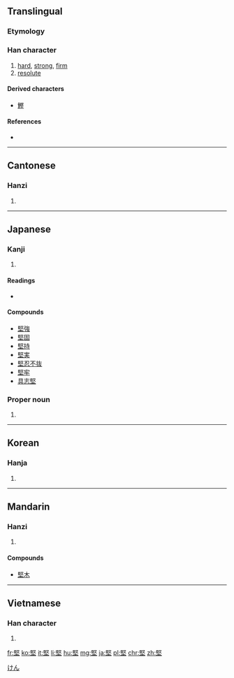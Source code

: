 {{also|坚}}
==Translingual==
{{zh-hanzi-box|[[坚]]|堅}}

===Etymology===
{{Han compound|臤|土|ls=psc|c1=p|c2=s}}

===Han character===
{{Han char|rn=32|rad=土|as=09|sn=12|four=7710<sub>4</sub>|canj=尸水土 (SEG)|ids=⿱[[臤]][[土]]}}

# [[hard]], [[strong]], [[firm]]
# [[resolute]]

====Derived characters====
* [[鰹]]

====References====
* {{Han ref|kx=0232.030|dkj=05210|dj=0469.050|hdz=10451.040|uh=5805|ud=22533|bh=B0ED|bd=45293}}

----

==Cantonese==

===Hanzi===
{{yue-hanzi|jyut=[[gin1]]|y=gin1|sim=坚}}

# {{defn|lang=yue|sort=土09}}

----

==Japanese==

===Kanji===
{{ja-kanji|grade=c|rs=土09}}

# {{defn|lang=ja|sort=土09}}

====Readings====
* {{ja-readings|on=[[けん]] (ken)|kun=[[かたい]] (katai), [[かたく]] (kataku)}}

====Compounds====
* [[堅強]]
* [[堅固]]
* [[堅持]]
* [[堅実]]
* [[堅忍不抜]]
* [[堅牢]]
* [[具志堅]]

===Proper noun===
{{ja-pos|k|proper|hira=けん|rom=Ken}}

# {{given name|male|lang=ja}}

[[Category:Japanese male given names|けん]]

----

==Korean==

===Hanja===
{{ko-hanja|hangeul=견|rv=gyeon|mr=kyŏn}}

# {{defn|lang=ko|sort=土09}}

----

==Mandarin==

===Hanzi===
{{cmn-hanzi|sim=坚|pin=[[jiān]] ([[jian1]])|wg=chien<sup>1</sup>}}

# {{defn|lang=cmn|sort=土09}}

====Compounds====
* [[堅木]]

----

==Vietnamese==

===Han character===
{{vi-hantu|[[kiên]], [[keng]], [[kiêng]], [[gắn]], [[ghiền]]|rs=土09}}

# {{defn|lang=vi|sort=土09}}

[[fr:堅]]
[[ko:堅]]
[[it:堅]]
[[li:堅]]
[[hu:堅]]
[[mg:堅]]
[[ja:堅]]
[[pl:堅]]
[[chr:堅]]
[[zh:堅]]